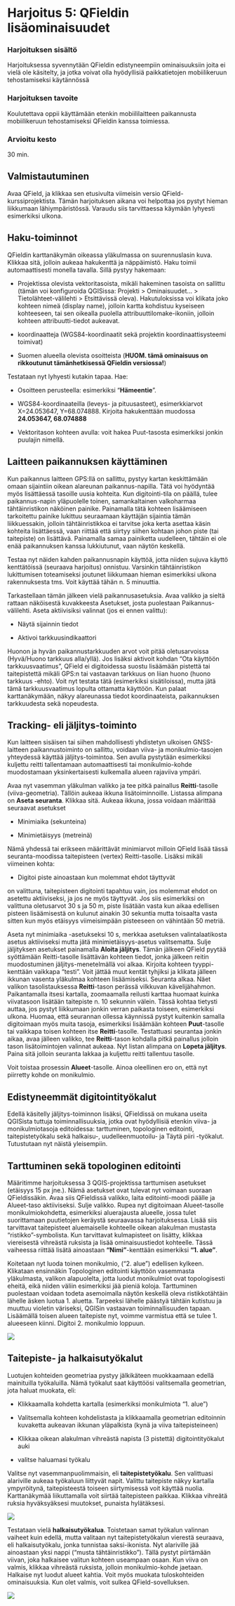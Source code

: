 # Harjoitus 5: QFieldin lisäominaisuudet

### Harjoituksen sisältö

Harjoituksessa syvennytään QFieldin edistyneempiin ominaisuuksiin joita ei vielä ole käsitelty, ja jotka voivat olla hyödyllisiä paikkatietojen mobiilikeruun tehostamiseksi käytännössä

### Harjoituksen tavoite

Koulutettava oppii käyttämään etenkin mobiililaitteen paikannusta mobiilikeruun tehostamiseksi QFieldin kanssa toimiessa.

### Arvioitu kesto

30 min.

## Valmistautuminen

Avaa QField, ja klikkaa sen etusivulta viimeisin versio QField-kurssiprojektista. Tämän harjoituksen aikana voi helpottaa jos pystyt hieman liikkumaan lähiympäristössä. Varaudu siis tarvittaessa käymään lyhyesti esimerkiksi ulkona.

## Haku-toiminnot

QFieldin karttanäkymän oikeassa yläkulmassa on suurennuslasin kuva. Klikkaa sitä, jolloin aukeaa hakukenttä ja näppäimistö. Haku toimii automaattisesti monella tavalla. Sillä pystyy hakemaan:

-   Projektissa olevista vektoritasoista, mikäli hakeminen tasoista on sallittu (tämän voi konfiguroida QGISissa: Projekti \> Ominaisuudet... \> Tietolähteet-välilehti \> Etsittävissä oleva). Hakutuloksissa voi klikata joko kohteen nimeä (display name), jolloin kartta kohdistuu kyseiseen kohteeseen, tai sen oikealla puolella attribuuttilomake-ikoniin, jolloin kohteen attribuutti-tiedot aukeavat.

-   koordinaatteja (WGS84-koordinaatit sekä projektin koordinaattisysteemi toimivat)

-   Suomen alueella olevista osoitteista (**HUOM. tämä ominaisuus on rikkoutunut tämänhetkisessä QFieldin versiossa!**)

Testataan nyt lyhyesti kutakin tapaa. Hae:

-   Osoitteen perusteella: esimerkiksi "**Hämeentie**".

-   WGS84-koordinaateilla (leveys- ja pituusasteet), esimerkkiarvot X=24.053647, Y=68.074888. Kirjoita hakukenttään muodossa **24.053647, 68.074888**

-   Vektoritason kohteen avulla: voit hakea Puut-tasosta esimerkiksi jonkin puulajin nimellä.\

## Laitteen paikannuksen käyttäminen

Kun paikannus laitteen GPS:llä on sallittu, pystyy kartan keskittämään omaan sijaintiin oikean alareunan paikannus-napilla. Tätä voi hyödyntää myös lisättäessä tasoille uusia kohteita. Kun digitointi-tila on päällä, tulee paikannus-napin yläpuolelle toinen, samankaltainen valkoharmaa tähtäinristikon näköinen painike. Painamalla tätä kohteen lisäämiseen tarkoitettu painike lukittuu seuraamaan käyttäjän sijaintia tämän liikkuessakin, jolloin tähtäinristikkoa ei tarvitse joka kerta asettaa käsin kohteita lisättäessä, vaan riittää että siirtyy siihen kohtaan johon piste (tai taitepiste) on lisättävä. Painamalla samaa painiketta uudelleen, tähtäin ei ole enää paikannuksen kanssa lukkiutunut, vaan näytön keskellä.

Testaa nyt näiden kahden paikannusnapin käyttöä, jotta niiden sujuva käyttö kenttätöissä (seuraava harjoitus) onnistuu. Varsinkin tähtäinristikon lukittumisen toteamiseksi joutunet liikkumaan hieman esimerkiksi ulkona rakennuksesta tms. Voit käyttää tähän n. 5 minuuttia.

Tarkastellaan tämän jälkeen vielä paikannusasetuksia. Avaa valikko ja sieltä rattaan näköisestä kuvakkeesta Asetukset, josta puolestaan Paikannus-välilehti. Aseta aktiivisiksi valinnat (jos ei ennen valittu):

-   Näytä sijainnin tiedot

-   Aktivoi tarkkuusindikaattori

Huonon ja hyvän paikannustarkkuuden arvot voit pitää oletusarvoissa (Hyvä/Huono tarkkuus alla/yllä). Jos lisäksi aktivoit kohdan "Ota käyttöön tarkkuusvaatimus", QField ei digitoidessa suostu lisäämään pistettä tai taitepistettä mikäli GPS:n tai vastaavan tarkkuus on liian huono (huono tarkkuus -ehto). Voit nyt testata tätä (esimerkiksi sisätiloissa), mutta jätä tämä tarkkuusvaatimus lopulta ottamatta käyttöön. Kun palaat karttanäkymään, näkyy alareunassa tiedot koordinaateista, paikannuksen tarkkuudesta sekä nopeudesta.

## Tracking- eli jäljitys-toiminto

Kun laitteen sisäisen tai siihen mahdollisesti yhdistetyn ulkoisen GNSS-laitteen paikannustoiminto on sallittu, voidaan viiva- ja monikulmio-tasojen yhteydessä käyttää jäljitys-toimintoa. Sen avulla pystytään esimerkiksi kuljettu reitti tallentamaan automaattisesti tai monikulmio-kohde muodostamaan yksinkertaisesti kulkemalla alueen rajaviiva ympäri.

Avaa nyt vasemman yläkulman valikko ja tee pitkä painallus **Reitti**-tasolle (viiva-geometria). Tällöin aukeaa ikkuna lisätoiminnoille. Listassa alimpana on **Aseta seuranta**. Klikkaa sitä. Aukeaa ikkuna, jossa voidaan määrittää seuraavat asetukset

-   Minimiaika (sekunteina)

-   Minimietäisyys (metreinä)

Nämä yhdessä tai erikseen määrittävät minimiarvot milloin QField lisää tässä seuranta-moodissa taitepisteen (vertex) Reitti-tasolle. Lisäksi mikäli viimeinen kohta:

-   Digitoi piste ainoastaan kun molemmat ehdot täyttyvät

on valittuna, taitepisteen digitointi tapahtuu vain, jos molemmat ehdot on asetettu aktiiviseksi, ja jos ne myös täyttyvät. Jos siis esimerkiksi on valittuna oletusarvot 30 s ja 50 m, piste lisätään vasta kun aikaa edellisen pisteen lisäämisestä on kulunut ainakin 30 sekuntia mutta toisaalta vasta sitten kun myös etäisyys viimeisimpään pisteeseen on vähintään 50 metriä.

Aseta nyt minimiaika -asetukseksi 10 s, merkkaa asetuksen valintalaatikosta asetus aktiiviseksi mutta jätä minimietäisyys-asetus valitsematta. Sulje jäljityksen asetukset painamalla **Aloita jäljitys**. Tämän jälkeen QField pyytää syöttämään Reitti-tasolle lisättävän kohteen tiedot, jonka jälkeen reitin muodostuminen jäljitys-menetelmällä voi alkaa. Kirjoita kohteen tyyppi-kenttään vaikkapa "testi". Voit jättää muut kentät tyhjiksi ja klikata jälleen ikkunan vasenta yläkulmaa kohteen lisäämiseksi. Seuranta alkaa. Näet valikon tasolistauksessa **Reitti**-tason perässä vilkkuvan kävelijähahmon. Paikantamalla itsesi kartalla, zoomaamalla reilusti karttaa huomaat kuinka viivatasoon lisätään taitepiste n. 10 sekunnin välein. Tässä kohtaa tietysti auttaa, jos pystyt liikkumaan jonkin verran paikasta toiseen, esimerkiksi ulkona. Huomaa, että seurannan ollessa käynnissä pystyt kuitenkin samalla digitoimaan myös muita tasoja, esimerkiksi lisäämään kohteen **Puut**-tasolle tai vaikkapa toisen kohteen itse **Reitti**-tasolle. Testattuasi seurantaa jonkin aikaa, avaa jälleen valikko, tee **Reitti**-tason kohdalla pitkä painallus jolloin tason lisätoimintojen valinnat aukeaa. Nyt listan alimpana on **Lopeta jäljitys**. Paina sitä jolloin seuranta lakkaa ja kuljettu reitti tallentuu tasolle.

Voit toistaa prosessin **Alueet**-tasolle. Ainoa oleellinen ero on, että nyt piirretty kohde on monikulmio.

## Edistyneemmät digitointityökalut

Edellä käsitelly jäljitys-toiminnon lisäksi, QFieldissä on mukana useita QGISista tuttuja toiminnallisuuksia, jotka ovat hyödyllisiä etenkin viiva- ja monikulmiotasoja editoidessa: tarttuminen, topologinen editointi, taitepistetyökalu sekä halkaisu-, uudelleenmuotoilu- ja Täytä piiri -työkalut. Tutustutaan nyt näistä yleisempiin.

## Tarttuminen sekä topologinen editointi

Määritimme harjoituksessa 3 QGIS-projektissa tarttumisen asetukset (etäisyys 15 px jne.). Nämä asetukset ovat tulevat nyt voimaan suoraan QFieldissäkin. Avaa siis QFieldissä valikko, laita editointi-moodi päälle ja Alueet-taso aktiiviseksi. Sulje valikko. Rupea nyt digitoimaan Alueet-tasolle monikulmiokohdetta, esimerkiksi aluerajausta alueelle, jossa tulet suorittamaan puutietojen keräystä seuraavassa harjoituksessa. Lisää siis tarvittavat taitepisteet aluemaiselle kohteelle oikean alakulman mustasta "ristikko"-symbolista. Kun tarvittavat kulmapisteet on lisätty, klikkaa viereisestä vihreästä ruksista ja lisää ominaisuustiedot kohteelle. Tässä vaiheessa riittää lisätä ainoastaan **"Nimi"**-kenttään esimerkiksi **"1. alue"**.

Koitetaan nyt luoda toinen monikulmio, ("2. alue") edellisen kylkeen. Klikataan ensinnäkin Topologinen editointi käyttöön vasemmasta yläkulmasta, valikon alapuolelta, jotta luodut monikulmiot ovat topologisesti eheitä, eikä niiden väliin esimerkiksi jää pieniä koloja. Tarttuminen puolestaan voidaan todeta asemoimalla näytön keskellä oleva ristikkotähtäin lähelle äsken luotua 1. aluetta. Tarpeeksi lähelle päästyä tähtäin kutistuu ja muuttuu violetin väriseksi, QGISin vastaavan toiminnallisuuden tapaan. Lisäämällä toisen alueen taitepiste nyt, voimme varmistua että se tulee 1. alueeseen kiinni. Digitoi 2. monikulmio loppuun.

![](img/harjoitus_5/image1.png)

## Taitepiste- ja halkaisutyökalut

Luotujen kohteiden geometriaa pystyy jälkikäteen muokkaamaan edellä mainituilla työkaluilla. Nämä työkalut saat käyttöösi valitsemalla geometrian, jota haluat muokata, eli:

-   Klikkaamalla kohdetta kartalla (esimerkiksi monikulmiota "1. alue")

-   Valitsemalla kohteen kohdelistasta ja klikkaamalla geometrian editoinnin kuvaketta aukeavan ikkunan yläpalkista (kynä ja viiva taitepisteineen)

-   Klikkaa oikean alakulman vihreästä napista (3 pistettä) digitointityökalut auki

-   valitse haluamasi työkalu

Valitse nyt vasemmanpuolimmaisin, eli **taitepistetyökalu**. Sen valittuasi alariville aukeaa työkaluun liittyvät napit. Valittu taitepiste näkyy kartalla ympyröitynä, taitepisteestä toiseen siirtymisessä voit käyttää nuolia. Karttanäkymää liikuttamalla voit siirtää taitepisteen paikkaa. Klikkaa vihreätä ruksia hyväksyäksesi muutokset, punaista hylätäksesi.

![](img/harjoitus_5/image2.png)

Testataan vielä **halkaisutyökalua**. Toistetaan samat työkalun valinnan vaiheet kuin edellä, mutta valitaan nyt taitepistetyökalun vierestä seuraava, eli halkaisutyökalu, jonka tunnistaa saksi-ikonista. Nyt alariville jää ainoastaan yksi nappi ("musta tähtäinristikko"). Tällä pystyt piirtämään viivan, joka halkaisee valitun kohteen useampaan osaan. Kun viiva on valmis, klikkaa vihreästä ruksista, jolloin monikulmio-kohde jaetaan. Halkaise nyt luodut alueet kahtia. Voit myös muokata tuloskohteiden ominaisuuksia. Kun olet valmis, voit sulkea QField-sovelluksen.

![](img/harjoitus_5/image3.png)
